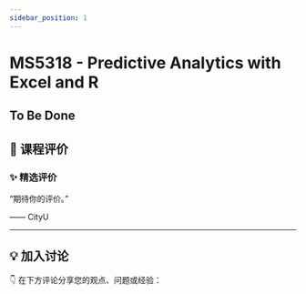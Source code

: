 ```yaml
---
sidebar_position: 1
---
```



# MS5318 - Predictive Analytics with Excel and R

## To Be Done

## **💬 课程评价**

### ✨ **精选评价**
<div className={commentStyles.commentBox}>
    <p className={commentStyles.commentText}>
        “期待你的评价。”
    </p>
    <p className={commentStyles.commentAuthor}>—— CityU</p>
</div>

---

## **💡 加入讨论**

👇 在下方评论分享您的观点、问题或经验：
<Utterances />
